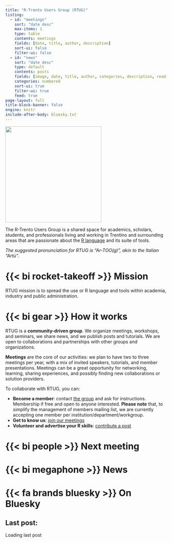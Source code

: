```yaml
---
title: "R-Trento Users Group (RTUG)"
listing:
  - id: "meetings"
    sort: "date desc"
    max-items: 1
    type: table
    contents: meetings
    fields: [date, title, author, description]
    sort-ui: false
    filter-ui: false
  - id: "news"
    sort: "date desc"
    type: default
    contents: posts
    fields: [image, date, title, author, categories, description, reading-time]
    categories: numbered
    sort-ui: true
    filter-ui: true
    feed: true
page-layout: full
title-block-banner: false
engine: knitr
include-after-body: bluesky.txt
---
```


::: {layout="[30,70]"}
::: {#second-column}
![](images/logo.png){width=300px}
:::
:::{#first-column}
The R-Trento Users Group is a shared space for academics, scholars, students, and professionals living and working in Trentino and surrounding areas that are passionate about the [R language](https://r-project.org) and its suite of tools.

*The suggested pronunciation for RTUG is "Ar-TOO(g)", akin to the Italian "Artù".*

# {{< bi rocket-takeoff >}} Mission

RTUG mission is to spread the use or R language and tools within academia, industry and public administration.
:::

:::


# {{< bi gear >}} How it works

RTUG is a **community-driven group**. We organize meetings, workshops, and seminars, we share news, and we publish posts and tutorials. We are open to collaborations and partnerships with other groups and organizations. 

**Meetings** are the core of our activities: we plan to have two to three meetings per year, with a mix of invited speakers, tutorials, and member presentations. Meetings can be a great opportunity for networking, learning, sharing experiences, and possibly finding new collaborations or solution providers.

To collaborate with RTUG, you can:

- **Become a member**: contact [the group](mailto:rtug.group@unitn.it?subject=[RTUG] Becoming a member) and ask for instructions. Membership if free and open to anyone interested. **Please note** that, to simplify the management of members mailing list, we are currently accepting one member per institution/department/workgroup. 
- **Get to know us**: [join our meetings](meetings.html)
- **Volunteer and advertise your R skills**: [contribute a post](posts.html)



# {{< bi people >}} Next meeting

:::{#meetings}
:::


# {{< bi megaphone >}} News

:::{#news}
:::


# {{< fa brands bluesky >}} On Bluesky

:::{.callout-note}
## Last post:
:::{#bluesky-box}
Loading last post
:::
:::